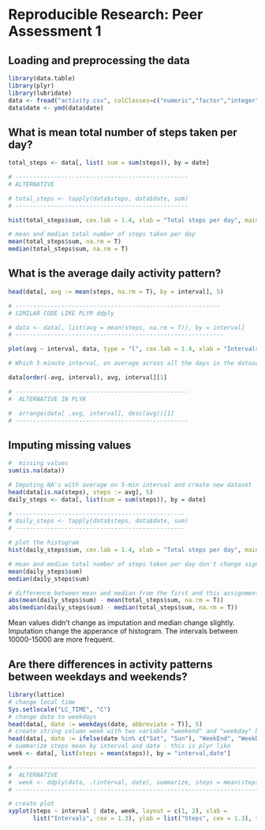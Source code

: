 
# Reproducible Research: Peer Assessment 1

## Loading and preprocessing the data
```r
library(data.table)
library(plyr)
library(lubridate)
data <- fread("activity.csv", colClasses=c("numeric","factor","integer"))
data$date <- ymd(data$date)
```
## What is mean total number of steps taken per day?
```r
total_steps <- data[, list( sum = sum(steps)), by = date]

# -------------------------------------------------
# ALTERNATIVE

# total_steps <- tapply(data$steps, data$date, sum)
# -------------------------------------------------

hist(total_steps$sum, cex.lab = 1.4, xlab = "Total steps per day", main = "Histogram of the total number of steps taken each day")

# mean and median total number of steps taken per day
mean(total_steps$sum, na.rm = T)
median(total_steps$sum, na.rm = T)
```
## What is the average daily activity pattern?
```r
head(data[, avg := mean(steps, na.rm = T), by = interval], 5)

# ----------------------------------------------------------
# SIMILAR CODE LIKE PLYR ddply

# data <- data[, list(avg = mean(steps, na.rm = T)), by = interval]
# -----------------------------------------------------------

plot(avg ~ interval, data, type = "l", cex.lab = 1.4, xlab = "Intervals", ylab = "Average number of steps")

# Which 5-minute interval, on average across all the days in the dataset, contains the maximum number of steps?

data[order(-avg, interval), avg, interval][1]

# -------------------------------------------------
#  ALTERNATIVE IN PLYR

#  arrange(data[ ,avg, interval], desc(avg))[1]
# ------------------------------------------------- 

```
## Imputing missing values
```r
#  missing values
sum(is.na(data))

# Imputing NA's with average on 5-min interval and create new dataset
head(data[is.na(steps), steps := avg], 5)
daily_steps <- data[, list(sum = sum(steps)), by = date]

# ------------------------------------------------
# daily_steps <- tapply(data$steps, data$date, sum)
# ------------------------------------------------

# plot the histogram
hist(daily_steps$sum, cex.lab = 1.4, xlab = "Total steps per day", main = "Histogram of the total number of steps per day")

# mean and median total number of steps taken per day don't change significantly
mean(daily_steps$sum)
median(daily_steps$sum)

# difference between mean and median from the first and this assignment
abs(mean(daily_steps$sum) - mean(total_steps$sum, na.rm = T))
abs(median(daily_steps$sum) - median(total_steps$sum, na.rm = T))
```
Mean values didn't change as imputation and median change slightly.
Imputation change the apperance of histogram. The intervals between
10000-15000 are more frequent.

## Are there differences in activity patterns between weekdays and weekends?
```r
library(lattice)
# change local time
Sys.setlocale("LC_TIME", "C")
# change date to weekdays
head(data[, date := weekdays(date, abbreviate = T)], 5)
# create string column week with two variable "weekend" and "weekday" by ifelse condition
head(data[, date := ifelse(date %in% c("Sat", "Sun"), "WeekEnd", "WeekDay")], 5)
# summarize steps mean by interval and date - this is plyr like
week <- data[, list(steps = mean(steps)), by = "interval,date"]

# ----------------------------------------------------------------------
#  ALTERNATIVE
#  week <- ddply(data, .(interval, date), summarize, steps = mean(steps))
# ----------------------------------------------------------------------

# create plot
xyplot(steps ~ interval | date, week, layout = c(1, 2), xlab =
       list("Intervals", cex = 1.3), ylab = list("Steps", cex = 1.3), type = "l")



```
